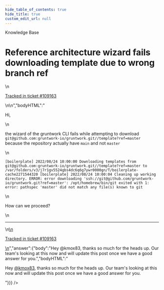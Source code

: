 ```yaml
---
hide_table_of_contents: true
hide_title: true
custom_edit_url: null
---
```



<head>
  <link rel="canonical" href="https://github.com/gruntwork-io/knowledge-base/discussions/543" />
</head>

<CenterLayout>
<span className="searchCategory">Knowledge Base</span>
<h1>Reference architecture wizard fails downloading template due to wrong branch ref</h1>
<GitHub discussion={{"id":"D_kwDOF8slf84AQhBD","number":543,"author":{"login":"kmox83"},"title":"Reference architecture wizard fails downloading template due to wrong branch ref","body":"\nHi,\r\n\r\nthe wizard of the gruntwork CLI fails while attempting to download `git@github.com:gruntwork-io/gruntwork.git//template?ref=master` because the repository actually have `main` and not `master`\r\n\r\n`[boilerplate] 2022/08/24 10:00:00 Downloading templates from git@github.com:gruntwork-io/gruntwork.git//template?ref=master to /var/folders/v3/j7r1gv5524gbs4dc6q6g7ywr0000gn/T/boilerplate-cache2271544320\r\n[boilerplate] 2022/08/24 10:00:04 Cleaning up working directory.\r\nERROR: error downloading 'ssh://git@github.com/gruntwork-io/gruntwork.git?ref=master': /opt/homebrew/bin/git exited with 1: error: pathspec 'master' did not match any file(s) known to git`\r\n\r\nHow can we proceed?\n\n---\n\n<ins datetime=\"2022-08-24T09:17:24Z\">\n  <p><a href=\"https://support.gruntwork.io/hc/requests/109163\">Tracked in ticket #109163</a></p>\n</ins>\n","bodyHTML":"<p dir=\"auto\">Hi,</p>\n<p dir=\"auto\">the wizard of the gruntwork CLI fails while attempting to download <code class=\"notranslate\">git@github.com:gruntwork-io/gruntwork.git//template?ref=master</code> because the repository actually have <code class=\"notranslate\">main</code> and not <code class=\"notranslate\">master</code></p>\n<p dir=\"auto\"><code class=\"notranslate\">[boilerplate] 2022/08/24 10:00:00 Downloading templates from git@github.com:gruntwork-io/gruntwork.git//template?ref=master to /var/folders/v3/j7r1gv5524gbs4dc6q6g7ywr0000gn/T/boilerplate-cache2271544320 [boilerplate] 2022/08/24 10:00:04 Cleaning up working directory. ERROR: error downloading 'ssh://git@github.com/gruntwork-io/gruntwork.git?ref=master': /opt/homebrew/bin/git exited with 1: error: pathspec 'master' did not match any file(s) known to git</code></p>\n<p dir=\"auto\">How can we proceed?</p>\n<hr>\n<ins datetime=\"2022-08-24T09:17:24Z\">\n  <p dir=\"auto\"><a href=\"https://support.gruntwork.io/hc/requests/109163\" rel=\"nofollow\">Tracked in ticket #109163</a></p>\n</ins>","answer":{"body":"Hey @kmox83, thanks so much for the heads up. Our team's looking at this now and will update this post once we have a good answer for you.","bodyHTML":"<p dir=\"auto\">Hey <a class=\"user-mention notranslate\" data-hovercard-type=\"user\" data-hovercard-url=\"/users/kmox83/hovercard\" data-octo-click=\"hovercard-link-click\" data-octo-dimensions=\"link_type:self\" href=\"https://github.com/kmox83\">@kmox83</a>, thanks so much for the heads up. Our team's looking at this now and will update this post once we have a good answer for you.</p>"}}} />

</CenterLayout>
  

<!-- ##DOCS-SOURCER-START
{
  "sourcePlugin": "github-discussions",
  "hash": "9a01d8467dde76611dc66ee2f82d1f2f"
}
##DOCS-SOURCER-END -->
